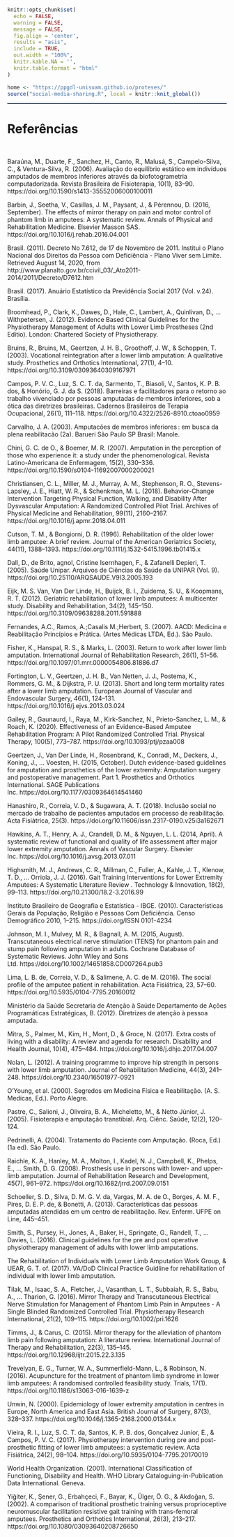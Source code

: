 <br>
<br>
<br>

<!--install and/or load all R packages-->
```r
knitr::opts_chunk$set(
  echo = FALSE,
  warning = FALSE,
  message = FALSE,
  fig.align = 'center',
  results = "asis",
  include = TRUE,
  out.width = "100%",
  knitr.kable.NA = '',
  knitr.table.format = "html"
)
```

<!--script for sharing-->
<p align="right">
```r
home <- "https://ppgdl-unisuam.github.io/proteses/"
source("social-media-sharing.R", local = knitr::knit_global())
```
</p>

<!--script for generating HORIZONTAL LINE-->
<hr style="height:2px;border-width:0;color:#2C3E50;background-color:#2C3E50">

# **Referências**

<br>

Baraúna, M., Duarte, F., Sanchez, H., Canto, R., Malusá, S., Campelo-Silva, C., & Ventura-Silva, R. (2006). Avaliação do equilíbrio estático em indivíduos amputados de membros inferiores através da biofotogrametria computadorizada. Revista Brasileira de Fisioterapia, 10(1), 83–90. https://doi.org/10.1590/s1413-35552006000100011

Barbin, J., Seetha, V., Casillas, J. M., Paysant, J., & Pérennou, D. (2016, September). The effects of mirror therapy on pain and motor control of phantom limb in amputees: A systematic review. Annals of Physical and Rehabilitation Medicine. Elsevier Masson SAS. https://doi.org/10.1016/j.rehab.2016.04.001

Brasil. (2011). Decreto No 7.612, de 17 de Novembro de 2011. Institui o Plano Nacional dos Direitos da Pessoa com Deficiência - Plano Viver sem Limite. Retrieved August 14, 2020, from http://www.planalto.gov.br/ccivil_03/_Ato2011-2014/2011/Decreto/D7612.htm

Brasil. (2017). Anuário Estatístico da Previdência Social 2017 (Vol. v.24). Brasília.

Broomhead, P., Clark, K., Dawes, D., Hale, C., Lambert, A., Quinlivan, D., … Withpetersen, J. (2012). Evidence Based Clinical Guidelines for the Physiotherapy Management of Adults with Lower Limb Prostheses (2nd Editio). London: Chartered Society of Physiotherapy.

Bruins, R., Bruins, M., Geertzen, J. H. B., Groothoff, J. W., & Schoppen, T. (2003). Vocational reintegration after a lower limb amputation: A qualitative study. Prosthetics and Orthotics International, 27(1), 4–10. https://doi.org/10.3109/03093640309167971

Campos, P. V. C., Luz, S. C. T. da, Sarmento, T., Biasoli, V., Santos, K. P. B. dos, & Honório, G. J. da S. (2018). Barreiras e facilitadores para o retorno ao trabalho vivenciado por pessoas amputadas de membros inferiores, sob a ótica das diretrizes brasileiras. Cadernos Brasileiros de Terapia Ocupacional, 26(1), 111–118. https://doi.org/10.4322/2526-8910.ctoao0959

Carvalho, J. A. (2003). Amputacões de membros inferiores : em busca da plena reabilitacão (2a). Barueri  São Paulo  SP  Brasil: Manole.

Chini, G. C. de O., & Boemer, M. R. (2007). Amputation in the perception of those who experience it: a study under the phenomenological. Revista Latino-Americana de Enfermagem, 15(2), 330–336. https://doi.org/10.1590/s0104-11692007000200021

Christiansen, C. L., Miller, M. J., Murray, A. M., Stephenson, R. O., Stevens-Lapsley, J. E., Hiatt, W. R., & Schenkman, M. L. (2018). Behavior-Change Intervention Targeting Physical Function, Walking, and Disability After Dysvascular Amputation: A Randomized Controlled Pilot Trial. Archives of Physical Medicine and Rehabilitation, 99(11), 2160–2167. https://doi.org/10.1016/j.apmr.2018.04.011

Cutson, T. M., & Bongiorni, D. R. (1996). Rehabilitation of the older lower limb amputee: A brief review. Journal of the American Geriatrics Society, 44(11), 1388–1393. https://doi.org/10.1111/j.1532-5415.1996.tb01415.x

Dall, D., de Brito,  agnol, Cristine Isernhagen, F., & Zafanelli Depieri, T. (2005). Saúde Unipar. Arquivos de Ciências da Saúde da UNIPAR (Vol. 9). https://doi.org/10.25110/ARQSAUDE.V9I3.2005.193

Eijk, M. S. Van, Van Der Linde, H., Buijck, B. I., Zuidema, S. U., & Koopmans, R. T. (2012). Geriatric rehabilitation of lower limb amputees: A multicenter study. Disability and Rehabilitation, 34(2), 145–150. https://doi.org/10.3109/09638288.2011.591888

Fernandes, A.C., Ramos, A.;Casalis M.;Herbert, S. (2007). AACD: Medicina e Reabilitação Princípios e Prática. (Artes Médicas LTDA, Ed.). São Paulo.

Fisher, K., Hanspal, R. S., & Marks, L. (2003). Return to work after lower limb amputation. International Journal of Rehabilitation Research, 26(1), 51–56. https://doi.org/10.1097/01.mrr.0000054806.81886.d7

Fortington, L. V., Geertzen, J. H. B., Van Netten, J. J., Postema, K., Rommers, G. M., & Dijkstra, P. U. (2013). Short and long term mortality rates after a lower limb amputation. European Journal of Vascular and Endovascular Surgery, 46(1), 124–131. https://doi.org/10.1016/j.ejvs.2013.03.024

Gailey, R., Gaunaurd, I., Raya, M., Kirk-Sanchez, N., Prieto-Sanchez, L. M., & Roach, K. (2020). Effectiveness of an Evidence-Based Amputee Rehabilitation Program: A Pilot Randomized Controlled Trial. Physical Therapy, 100(5), 773–787. https://doi.org/10.1093/ptj/pzaa008

Geertzen, J., Van Der Linde, H., Rosenbrand, K., Conradi, M., Deckers, J., Koning, J., … Voesten, H. (2015, October). Dutch evidence-based guidelines for amputation and prosthetics of the lower extremity: Amputation surgery and postoperative management. Part 1. Prosthetics and Orthotics International. SAGE Publications Inc. https://doi.org/10.1177/0309364614541460

Hanashiro, R., Correia, V. D., & Sugawara, A. T. (2018). Inclusão social no mercado de trabalho de pacientes amputados em processo de reabilitação. Acta Fisiátrica, 25(3). https://doi.org/10.11606/issn.2317-0190.v25i3a162671

Hawkins, A. T., Henry, A. J., Crandell, D. M., & Nguyen, L. L. (2014, April). A systematic review of functional and quality of life assessment after major lower extremity amputation. Annals of Vascular Surgery. Elsevier Inc. https://doi.org/10.1016/j.avsg.2013.07.011

Highsmith, M. J., Andrews, C. R., Millman, C., Fuller, A., Kahle, J. T., Klenow, T. D., … Orriola, J. J. (2016).  Gait Training Interventions for Lower Extremity Amputees: A Systematic Literature Review . Technology & Innovation, 18(2), 99–113. https://doi.org/10.21300/18.2-3.2016.99

Instituto Brasileiro de Geografia e Estatística - IBGE. (2010). Características Gerais da População, Religião e Pessoas Com Deficiência. Censo Demográfico 2010, 1–215. https://doi.org/ISSN 0101-4234

Johnson, M. I., Mulvey, M. R., & Bagnall, A. M. (2015, August). Transcutaneous electrical nerve stimulation (TENS) for phantom pain and stump pain following amputation in adults. Cochrane Database of Systematic Reviews. John Wiley and Sons Ltd. https://doi.org/10.1002/14651858.CD007264.pub3

Lima, L. B. de, Correia, V. D., & Salimene, A. C. de M. (2016). The social profile of the amputee patient in rehabilitation. Acta Fisiátrica, 23, 57–60. https://doi.org/10.5935/0104-7795.20160012

Ministério da Saúde Secretaria de Atenção à Saúde Departamento de Ações Programáticas Estratégicas, B. (2012). Diretrizes de atenção à pessoa amputada.

Mitra, S., Palmer, M., Kim, H., Mont, D., & Groce, N. (2017). Extra costs of living with a disability: A review and agenda for research. Disability and Health Journal, 10(4), 475–484. https://doi.org/10.1016/j.dhjo.2017.04.007

Nolan, L. (2012). A training programme to improve hip strength in persons with lower limb amputation. Journal of Rehabilitation Medicine, 44(3), 241–248. https://doi.org/10.2340/16501977-0921

O’Young,  et al. (2000). Segredos em Medicina Física e Reabilitação. (A. S. Medicas, Ed.). Porto Alegre.

Pastre, C., Salioni, J., Oliveira, B. A., Micheletto, M., & Netto Júnior, J. (2005). Fisioterapia e amputação transtibial. Arq. Ciênc. Saúde, 12(2), 120–124.

Pedrinelli, A. (2004). Tratamento do Paciente com Amputação. (Roca, Ed.) (1a ed). São Paulo.

Raichle, K. A., Hanley, M. A., Molton, I., Kadel, N. J., Campbell, K., Phelps, E., … Smith, D. G. (2008). Prosthesis use in persons with lower- and upper-limb amputation. Journal of Rehabilitation Research and Development, 45(7), 961–972. https://doi.org/10.1682/jrrd.2007.09.0151

Schoeller, S. D., Silva, D. M. G. V. da, Vargas, M. A. de O., Borges, A. M. F., Pires, D. E. P. de, & Bonetti, A. (2013). Características das pessoas amputadas atendidas em um centro de reabilitação. Rev. Enferm. UFPE on Line, 445–451.

Smith, S., Pursey, H., Jones, A., Baker, H., Springate, G., Randell, T., … Davies, L. (2016). Clinical guidelines for the pre and post operative physiotherapy management of adults with lower limb amputations.

The Rehabilitation of Individuals with Lower Limb Amputation Work Group, & UEAR, G. T. of. (2017). VA/DoD Clinical Practice Guidline for rehabilitation of individual with lower limb amputation.

Tilak, M., Isaac, S. A., Fletcher, J., Vasanthan, L. T., Subbaiah, R. S., Babu, A., … Tharion, G. (2016). Mirror Therapy and Transcutaneous Electrical Nerve Stimulation for Management of Phantom Limb Pain in Amputees - A Single Blinded Randomized Controlled Trial. Physiotherapy Research International, 21(2), 109–115. https://doi.org/10.1002/pri.1626

Timms, J., & Carus, C. (2015). Mirror therapy for the alleviation of phantom limb pain following amputation: A literature review. International Journal of Therapy and Rehabilitation, 22(3), 135–145. https://doi.org/10.12968/ijtr.2015.22.3.135

Trevelyan, E. G., Turner, W. A., Summerfield-Mann, L., & Robinson, N. (2016). Acupuncture for the treatment of phantom limb syndrome in lower limb amputees: A randomised controlled feasibility study. Trials, 17(1). https://doi.org/10.1186/s13063-016-1639-z

Unwin, N. (2000). Epidemiology of lower extremity amputation in centres in Europe, North America and East Asia. British Journal of Surgery, 87(3), 328–337. https://doi.org/10.1046/j.1365-2168.2000.01344.x

Vieira, R. I., Luz, S. C. T. da, Santos, K. P. B. dos, Gonçalvez Junior, E., & Campos, P. V. C. (2017). Physiotherapy intervention during pre and post-prosthetic fitting of lower limb amputees: a systematic review. Acta Fisiátrica, 24(2), 98–104. https://doi.org/10.5935/0104-7795.20170019

World Health Organization. (2001). International Classification of Functioning, Disability and Health. WHO Library Cataloguing-in-Publication Data International. Geneva.

Yiğiter, K., Şener, G., Erbahçeci, F., Bayar, K., Ülger, Ö. G., & Akdoğan, S. (2002). A comparison of traditional prosthetic training versus proprioceptive neuromuscular facilitation resistive gait training with trans-femoral amputees. Prosthetics and Orthotics International, 26(3), 213–217. https://doi.org/10.1080/03093640208726650

